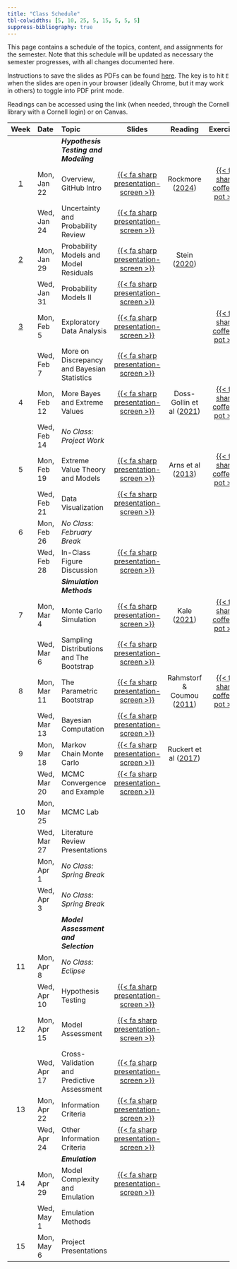 ```yaml
---
title: "Class Schedule"
tbl-colwidths: [5, 10, 25, 5, 15, 5, 5, 5]
suppress-bibliography: true
---
```


This page contains a schedule of the topics, content, and assignments for the semester.
Note that this schedule will be updated as necessary the semester progresses, with all changes documented here.

Instructions to save the slides as PDFs can be found [here](https://quarto.org/docs/presentations/revealjs/presenting.html#print-to-pdf). The key is to hit `E` when the slides are open in your browser (ideally Chrome, but it may work in others) to toggle into PDF print mode.

Readings can be accessed using the link (when needed, through the Cornell library with a Cornell login) or on Canvas. 

| Week | Date | Topic | Slides | Reading | Exercises | Homework | 
:-----:|:---------|:---------|:---------:|:------:|:--:|:---:|
| | | ***Hypothesis Testing and Modeling*** | | | |
|  [1](weeks/week01.qmd)   | Mon, Jan 22 | Overview, GitHub Intro | [{{< fa sharp presentation-screen >}}](slides/lecture01-1.qmd){target="_blank"}  | Rockmore ([2024](https://www.newyorker.com/culture/annals-of-inquiry/how-much-of-the-world-is-it-possible-to-model)) | [{{< fa sharp coffee-pot >}}](exercises/ex01/ex01.qmd) | [{{< fa sharp pen-field >}}](assignments/hw01/hw01.qmd) | 
|  | Wed, Jan 24 | Uncertainty and Probability Review | [{{< fa sharp presentation-screen >}}](slides/lecture01-2.qmd) | | | |
| [2](weeks/week02.qmd) | Mon, Jan 29 |  Probability Models and Model Residuals | [{{< fa sharp presentation-screen >}}](slides/lecture02-1.qmd)  | Stein ([2020](https://projecteuclid-org.proxy.library.cornell.edu/journals/statistical-science/volume-35/issue-1/Some-Statistical-Issues-in-Climate-Science/10.1214/19-STS730.full)) | | |
|  | Wed, Jan 31 | Probability Models II  | [{{< fa sharp presentation-screen >}}](slides/lecture02-2.qmd)  | | |  |
| [3](weeks/week03.qmd) | Mon, Feb 5 | Exploratory Data Analysis | [{{< fa sharp presentation-screen >}}](slides/lecture03-1.qmd) | | [{{< fa sharp coffee-pot >}}](exercises/ex03/ex03.qmd) | | 
|  | Wed, Feb 7 | More on Discrepancy and Bayesian Statistics | [{{< fa sharp presentation-screen >}}](slides/lecture03-2.qmd) | | | [{{< fa sharp pen-field >}}](assignments/hw02/hw02.qmd) |
| 4 | Mon, Feb 12 | More Bayes and Extreme Values | [{{< fa sharp presentation-screen >}}](slides/lecture04-1.qmd) | Doss-Gollin et al ([2021](https://iopscience-iop-org.proxy.library.cornell.edu/article/10.1088/1748-9326/ac0278)) | [{{< fa sharp coffee-pot >}}](exercises/ex04/ex04.qmd)  | |
|  | Wed, Feb 14 | *No Class: Project Work* | | | | 
| 5 | Mon, Feb 19 | Extreme Value Theory and Models | [{{< fa sharp presentation-screen >}}](slides/lecture05-1.qmd) | Arns et al ([2013](https://linkinghub-elsevier-com.proxy.library.cornell.edu/retrieve/pii/S0378383913001270)) | [{{< fa sharp coffee-pot >}}](exercises/ex05/ex05.qmd) | | 
|  | Wed, Feb 21 | Data Visualization | [{{< fa sharp presentation-screen >}}](slides/lecture05-2.qmd) | |  |
| 6  | Mon, Feb 26 | *No Class: February Break* | | | | 
|  | Wed, Feb 28 | In-Class Figure Discussion | [{{< fa sharp presentation-screen >}}](slides/lecture06-2.qmd) | | | 
| | | ***Simulation Methods*** | | | |
| 7 | Mon, Mar 4 | Monte Carlo Simulation | [{{< fa sharp presentation-screen >}}](slides/lecture07-1.qmd) | Kale ([2021](https://ieeexplore-ieee-org.proxy.library.cornell.edu/document/9222364/)) | [{{< fa sharp coffee-pot >}}](exercises/ex07/ex07.qmd) |  [{{< fa sharp pen-field >}}](assignments/hw03/hw03.qmd) | 
|  | Wed, Mar 6 | Sampling Distributions and The Bootstrap | [{{< fa sharp presentation-screen >}}](slides/lecture07-2.qmd) | | | 
| 8 | Mon, Mar 11 | The Parametric Bootstrap | [{{< fa sharp presentation-screen >}}](slides/lecture08-1.qmd) | Rahmstorf & Coumou ([2011](http://dx.doi.org/10.1073/pnas.1101766108))  | [{{< fa sharp coffee-pot >}}](exercises/ex08/ex08.qmd) | | 
|  | Wed, Mar 13 | Bayesian Computation | [{{< fa sharp presentation-screen >}}](slides/lecture08-2.qmd) | | | 
| 9 | Mon, Mar 18 | Markov Chain Monte Carlo | [{{< fa sharp presentation-screen >}}](slides/lecture09-1.qmd) | Ruckert et al ([2017](https://link-springer-com.proxy.library.cornell.edu/article/10.1007/s10584-016-1858-z)) | | 
|  | Wed, Mar 20 | MCMC Convergence and Example | [{{< fa sharp presentation-screen >}}](slides/lecture09-2.qmd) | | | 
| 10 | Mon, Mar 25 | MCMC Lab | | | | 
|  | Wed, Mar 27 | Literature Review Presentations | | | |
|   | Mon, Apr 1 | *No Class: Spring Break* | | | |
|   | Wed, Apr 3 | *No Class: Spring Break* | | |  |
| | | ***Model Assessment and Selection*** | | | |
| 11 | Mon, Apr 8 | *No Class: Eclipse* | | |  |
|  | Wed, Apr 10 | Hypothesis Testing | [{{< fa sharp presentation-screen >}}](slides/lecture11-2.qmd) | | |
| 12 | Mon, Apr 15 | Model Assessment | [{{< fa sharp presentation-screen >}}](slides/lecture12-1.qmd) | | | [{{< fa sharp pen-field >}}](assignments/hw04/hw04.qmd) | 
|  | Wed, Apr 17 | Cross-Validation and Predictive Assessment  | [{{< fa sharp presentation-screen >}}](slides/lecture12-2.qmd) | | | 
| 13 | Mon, Apr 22 | Information Criteria | [{{< fa sharp presentation-screen >}}](slides/lecture13-1.qmd) | |  |
|  | Wed, Apr 24 |  Other Information Criteria | [{{< fa sharp presentation-screen >}}](slides/lecture13-2.qmd) | | | 
| | | ***Emulation*** | | | |
| 14 | Mon, Apr 29 | Model Complexity and Emulation | [{{< fa sharp presentation-screen >}}](slides/lecture14-1.qmd) | | | 
|  | Wed, May 1 | Emulation Methods | | | | 
| 15 | Mon, May 6 | Project Presentations | | | | 

